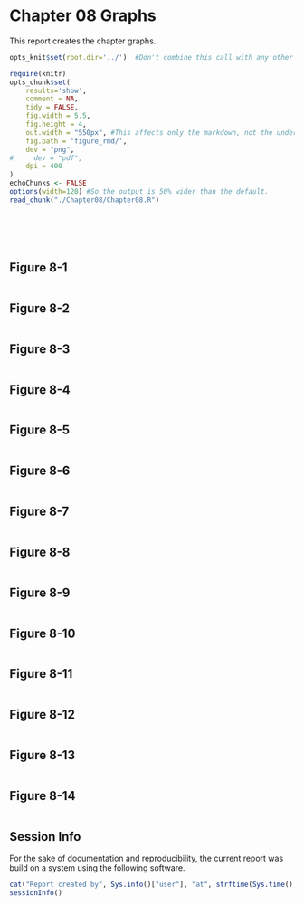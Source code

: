 Chapter 08 Graphs
=================================================
This report creates the chapter graphs.

<!--  Set the working directory to the repository's base directory; this assumes the report is nested inside of only one directory.-->
```r
opts_knit$set(root.dir='../')  #Don't combine this call with any other chunk -especially one that uses file paths.
```

<!-- Set the report-wide options, and point to the external code file. -->
```r
require(knitr)
opts_chunk$set(
    results='show', 
    comment = NA, 
    tidy = FALSE,
    fig.width = 5.5, 
    fig.height = 4, 
    out.width = "550px", #This affects only the markdown, not the underlying png file.  The height will be scaled appropriately.
    fig.path = 'figure_rmd/',     
    dev = "png",
#     dev = "pdf",
    dpi = 400
)
echoChunks <- FALSE
options(width=120) #So the output is 50% wider than the default.
read_chunk("./Chapter08/Chapter08.R") 
```
<!-- Load the packages.  Suppress the output when loading packages. --> 
```r
```

<!-- Load any Global functions and variables declared in the R file.  Suppress the output. --> 
```r
```

<!-- Declare any global functions specific to a Rmd output.  Suppress the output. --> 
```r
```

<!-- Load the datasets. -->
```r
```

<!-- Tweak the datasets. -->
```r
```

## Figure 8-1
```r
```

## Figure 8-2
```r
```

## Figure 8-3
```r
```

## Figure 8-4
```r
```

## Figure 8-5
```r
```

## Figure 8-6
```r
```

## Figure 8-7
```r
```

## Figure 8-8
```r
```

## Figure 8-9
```r
```

## Figure 8-10
```r
```

## Figure 8-11
```r
```

## Figure 8-12
```r
```

## Figure 8-13
```r
```

## Figure 8-14
```r
```

## Session Info
For the sake of documentation and reproducibility, the current report was build on a system using the following software.

```r
cat("Report created by", Sys.info()["user"], "at", strftime(Sys.time(), "%F, %T %z"))
sessionInfo()
```
